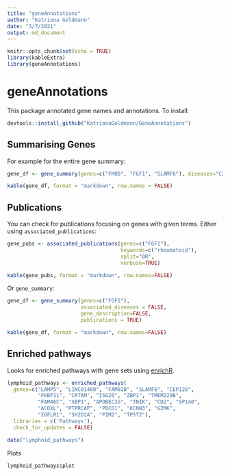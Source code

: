 ```yaml
---
title: "geneAnnotations"
author: "Katriona Goldmann"
date: "3/7/2021"
output: md_document
---
```


```r
knitr::opts_chunk$set(echo = TRUE)
library(kableExtra)
library(geneAnnotations)
```


# geneAnnotations

This package annotated gene names and annotations. To install: 

```r
devtools::install_github("KatrionaGoldmann/GeneAnnotations")
```

## Summarising Genes

For example for the entire gene summary: 

```r
gene_df <- gene_summary(genes=c("FMOD", "FGF1", "SLAMF6"), diseases="C20")
```


```r
kable(gene_df, format = "markdown", row.names = FALSE)
```


## Publications

You can check for publications focusing on genes with given terms. Either 
using `associated_publications`:

```r
gene_pubs <- associated_publications(genes=c("FGF1"), 
                                     keywords=c("rheumatoid"), 
                                     split="OR", 
                                     verbose=TRUE)

kable(gene_pubs, format = "markdown", row.names=FALSE)
```


Or `gene_summary`: 

```r
gene_df <- gene_summary(genes=c("FGF1"), 
                        associated_diseases = FALSE,
                        gene_description=FALSE, 
                        publications = TRUE)

kable(gene_df, format = "markdown", row.names=FALSE)
```

## Enriched pathways

Looks for enriched pathways with gene sets using [enrichR](https://maayanlab.cloud/Enrichr/).

```r
lymphoid_pathways <- enriched_pathways(
  genes=c("LAMP5", "LINC01480", "FAM92B", "SLAMF6", "CEP128",
          "FKBP11", "CRTAM", "ISG20", "ZBP1", "TMEM229B",
          "FAM46C", "XBP1", "APOBEC3G", "TNIK", "CD2", "SP140",
          "ACOXL", "PTPRCAP", "PDCD1", "KCNN3", "GZMK",
          "IGFLR1", "SH2D2A", "PIM2", "TPST2"),
  libraries = c('Pathways'),
  check_for_updates = FALSE)
```

```r
data("lymphoid_pathways")
```

Plots

```r
lymphoid_pathways$plot
```